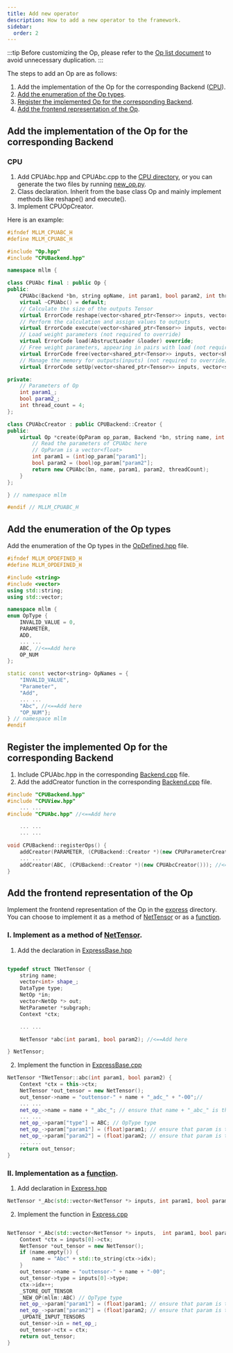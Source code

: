 ```yaml
---
title: Add new operator
description: How to add a new operator to the framework.
sidebar:
  order: 2
---
```


<!-- # Custom Operators (Op) -->

:::tip
Before customizing the Op, please refer to the [Op list document]() to avoid unnecessary duplication.
:::

The steps to add an Op are as follows:
1. Add the implementation of the Op for the corresponding Backend ([CPU](#cpu)).
2. [Add the enumeration of the Op types](#Add-the-enumeration-of-the-Op-types).
2. [Register the implemented Op for the corresponding Backend](#Register-the-implemented-Op-for-the-corresponding-Backend).
3. [Add the frontend representation of the Op](#Add-the-frontend-representation-of-the-Op).

## Add the implementation of the Op for the corresponding Backend
### CPU
1. Add CPUAbc.hpp and CPUAbc.cpp to the [CPU directory](https://github.com/UbiquitousLearning/mllm/tree/develop/src/backends/cpu), or you can generate the two files by running [new_op.py](https://github.com/UbiquitousLearning/mllm/blob/develop/src/backends/new_op.py).
2. Class declaration. Inherit from the base class Op and mainly implement methods like reshape() and execute().
3. Implement CPUOpCreator.

Here is an example:
```cpp
#ifndef MLLM_CPUABC_H
#define MLLM_CPUABC_H

#include "Op.hpp"
#include "CPUBackend.hpp"

namespace mllm {

class CPUAbc final : public Op {
public:
    CPUAbc(Backend *bn, string opName, int param1, bool param2, int threadCount);
    virtual ~CPUAbc() = default;
    // Calculate the size of the outputs Tensor
    virtual ErrorCode reshape(vector<shared_ptr<Tensor>> inputs, vector<shared_ptr<Tensor>> outputs) override;
    // Perform the calculation and assign values to outputs
    virtual ErrorCode execute(vector<shared_ptr<Tensor>> inputs, vector<shared_ptr<Tensor>> outputs) override;
    // Load weight parameters (not required to override)
    virtual ErrorCode load(AbstructLoader &loader) override;
    // Free weight parameters, appearing in pairs with load (not required to override)
    virtual ErrorCode free(vector<shared_ptr<Tensor>> inputs, vector<shared_ptr<Tensor>> outputs) override;
    // Manage the memory for outputs(inputs) (not required to override)
    virtual ErrorCode setUp(vector<shared_ptr<Tensor>> inputs, vector<shared_ptr<Tensor>> outputs) override;

private:
    // Parameters of Op
    int param1_;
    bool param2_;
    int thread_count = 4;
};

class CPUAbcCreator : public CPUBackend::Creator {
public:
    virtual Op *create(OpParam op_param, Backend *bn, string name, int threadCount) const {
        // Read the parameters of CPUAbc here
        // OpParam is a vector<float>
        int param1 = (int)op_param["param1"];
        bool param2 = (bool)op_param["param2"];
        return new CPUAbc(bn, name, param1, param2, threadCount);
    }
};

} // namespace mllm

#endif // MLLM_CPUABC_H
```


## Add the enumeration of the Op types

Add the enumeration of the Op types in the [OpDefined.hpp](https://github.com/UbiquitousLearning/mllm/blob/develop/include/OpDefined.hpp) file.
```cpp
#ifndef MLLM_OPDEFINED_H
#define MLLM_OPDEFINED_H

#include <string>
#include <vector>
using std::string;
using std::vector;

namespace mllm {
enum OpType {
    INVALID_VALUE = 0,
    PARAMETER,
    ADD,
    ... ...
    ABC, //<==Add here
    OP_NUM
};

static const vector<string> OpNames = {
    "INVALID_VALUE",
    "Parameter",
    "Add",
    ... ...   
    "Abc", //<==Add here
    "OP_NUM"};
} // namespace mllm
#endif
```



## Register the implemented Op for the corresponding Backend

1. Include CPUAbc.hpp in the corresponding [Backend.cpp](https://github.com/UbiquitousLearning/mllm/blob/develop/src/backends/cpu/CPUBackend.cpp#L34) file.
2. Add the addCreator function in the corresponding [Backend.cpp](https://github.com/UbiquitousLearning/mllm/blob/develop/src/backends/cpu/CPUBackend.cpp#L86) file.
```cpp
#include "CPUBackend.hpp"
#include "CPUView.hpp"
    ... ...
#include "CPUAbc.hpp" //<==Add here

    ... ...
    ... ...

void CPUBackend::registerOps() {
    addCreator(PARAMETER, (CPUBackend::Creator *)(new CPUParameterCreator()));
    ... ...
    addCreator(ABC, (CPUBackend::Creator *)(new CPUAbcCreator())); //<==Add here
}
```


## Add the frontend representation of the Op
Implement the frontend representation of the Op in the [express](https://github.com/UbiquitousLearning/mllm/tree/develop/src/express) directory. You can choose to implement it as a method of [NetTensor](https://github.com/UbiquitousLearning/mllm/blob/develop/src/express/ExpressBase.hpp#L71) or as a [function](https://github.com/UbiquitousLearning/mllm/blob/develop/src/express/Express.hpp#L21).

### Ⅰ. Implement as a method of [NetTensor](https://github.com/UbiquitousLearning/mllm/blob/develop/src/express/ExpressBase.hpp#L71).

1. Add the declaration in [ExpressBase.hpp](https://github.com/UbiquitousLearning/mllm/blob/develop/src/express/ExpressBase.hpp)
```cpp

typedef struct TNetTensor {
    string name;
    vector<int> shape_;
    DataType type;
    NetOp *in;
    vector<NetOp *> out;
    NetParameter *subgraph;
    Context *ctx;

    ... ...

    NetTensor *abc(int param1, bool param2); //<==Add here

} NetTensor;

```
2. Implement the function in [ExpressBase.cpp](https://github.com/UbiquitousLearning/mllm/blob/develop/src/express/ExpressBase.cpp)
```cpp
NetTensor *TNetTensor::abc(int param1, bool param2) {
    Context *ctx = this->ctx;
    NetTensor *out_tensor = new NetTensor();
    out_tensor->name = "outtensor-" + name + "_adc_" + "-00";//
    ... ...
    net_op_->name = name + "_abc_"; // ensure that name + "_abc_" is the same
    ... ...
    net_op_->param["type"] = ABC; // OpType type
    net_op_->param["param1"] = (float)param1; // ensure that param is the same as op_param in CPUOpCreator
    net_op_->param["param2"] = (float)param2; // ensure that param is the same as op_param in CPUOpCreator
    ... ...
    return out_tensor;
}

```

### Ⅱ. Implementation as a [function](https://github.com/UbiquitousLearning/mllm/blob/develop/src/express/Express.hpp#L21).

1. Add declaration in [Express.hpp](https://github.com/UbiquitousLearning/mllm/blob/develop/src/express/Express.hpp)
```cpp
NetTensor *_Abc(std::vector<NetTensor *> inputs, int param1, bool param2, string name = "");
```
2. Implement the function in [Express.cpp](https://github.com/UbiquitousLearning/mllm/blob/develop/src/express/Express.cpp)
```cpp

NetTensor *_Abc(std::vector<NetTensor *> inputs,  int param1, bool param2, string name) {
    Context *ctx = inputs[0]->ctx;
    NetTensor *out_tensor = new NetTensor();
    if (name.empty()) {
        name = "Abc" + std::to_string(ctx->idx);
    }
    out_tensor->name = "outtensor-" + name + "-00";
    out_tensor->type = inputs[0]->type;
    ctx->idx++;
    _STORE_OUT_TENSOR
    _NEW_OP(mllm::ABC) // OpType type
    net_op_->param["param1"] = (float)param1; // ensure that param is the same as op_param in CPUOpCreator
    net_op_->param["param2"] = (float)param2; // ensure that param is the same as op_param in CPUOpCreator
    _UPDATE_INPUT_TENSORS
    out_tensor->in = net_op_;
    out_tensor->ctx = ctx;
    return out_tensor;
}
```

